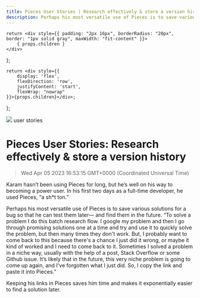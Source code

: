 ```yaml
---
title: Pieces User Stories | Research effectively & store a version history
description: Perhaps his most versatile use of Pieces is to save various solutions for a bug so that he can test them later — and find them in the future. “To solve a problem I do this batch research flow. I google my problem and then I go through promising solutions one at a time and try and use it to quickly solve the problem, but then many times they don't work. But, I probably want to come back to this because there's a chance I just did it wrong, or maybe it kind of worked and I need to come back to it. Sometimes I solved a problem in a niche way, usually with the help of a post, Stack Overflow or some Github issue. It’s likely that in the future, this very niche problem is going to come up again, and I've forgotten what I just did. So, I copy the link and paste it into Pieces.”
---
```


    return <div style={{ padding: "2px 16px", borderRadius: "20px", border: "1px solid gray", maxWidth: "fit-content" }}>
        { props.children }
    </div>
};

    return <div style={{
        display: 'flex',
        flexDirection: 'row',
        justifyContent: 'start',
        flexWrap: "nowrap"
    }}>{props.children}</div>;

};

<link rel="canonical" href="https://code.pieces.app/blog/pieces-user-stories-research-effectively" />

![](https://uploads-ssl.webflow.com/6143afec68f555387049efb3/62f2aaefe1e1c807353481f8_Karam_blog.jpg)
<Tag>user stories</Tag>

# Pieces User Stories: Research effectively & store a version history
> Wed Apr 05 2023 16:53:15 GMT+0000 (Coordinated Universal Time)

Karam hasn’t been using Pieces for long, but he’s well on his way to becoming a power user. In his first two days as a full-time developer, he used Pieces, “a sh*t ton.”

Perhaps his most versatile use of Pieces is to save various solutions for a bug so that he can test them later— and find them in the future. “To solve a problem I do this batch research flow. I google my problem and then I go through promising solutions one at a time and try and use it to quickly solve the problem, but then many times they don't work. But, I probably want to come back to this because there's a chance I just did it wrong, or maybe it kind of worked and I need to come back to it. Sometimes I solved a problem in a niche way, usually with the help of a post, Stack Overflow or some Github issue. It’s likely that in the future, this very niche problem is going to come up again, and I've forgotten what I just did. So, I copy the link and paste it into Pieces.”

Keeping his links in Pieces saves him time and makes it exponentially easier to find a solution later.
